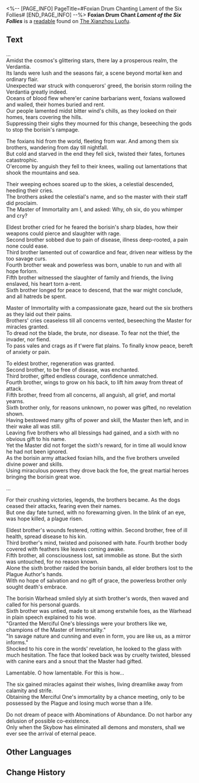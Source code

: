 <%-- [PAGE_INFO]
PageTitle=#Foxian Drum Chanting Lament of the Six Follies#
[END_PAGE_INFO] --%>
{{Readable Infobox
|id           = 269
|partIds      = 190519
|title        = Foxian Drum Chant ''Lament of the Six Follies''
|image        = Item The Xianzhou Luofu Readable.png
|world        = The Xianzhou Luofu
|parts        = 1
|author       = <!--to be added-->
|description  = A libretto for the Foxian Drum Chant, recounting ancient legends of the foxians.
|part1        = Foxian Drum Chant ''Lament of the Six Follies''
|source1      = {{cx|Source missing}}
|characters   = Yaoshi
|factions     = 
}}
'''Foxian Drum Chant ''Lament of the Six Follies''''' is a [[readable]] found on [[The Xianzhou Luofu]].
<!--
==Location==
{{Map Embed|<map name>|<marker id>}}
-->
==Text==
...<br />
Amidst the cosmos's glittering stars, there lay a prosperous realm, the Verdantia.<br />
Its lands were lush and the seasons fair, a scene beyond mortal ken and ordinary flair.<br />
Unexpected war struck with conquerors' greed, the borisin storm roiling the Verdantia greatly indeed.<br />
Oceans of blood flew where'er canine barbarians went, foxians wallowed and wailed, their homes buried and rent.<br />
Our people lamented midst bitter wind's chills, as they looked on their homes, tears covering the hills.<br />
Suppressing their sighs they mourned for this change, beseeching the gods to stop the borisin's rampage.

The foxians hid from the world, fleeting from war. And among them six brothers, wandering from day till nightfall.<br />
But cold and starved in the end they fell sick, twisted their fates, fortunes catastrophic.<br />
O'ercome by anguish they fell to their knees, wailing out lamentations that shook the mountains and sea.

Their weeping echoes soared up to the skies, a celestial descended, heeding their cries.<br />
The brothers asked the celestial's name, and so the master with their staff did proclaim.<br />
The Master of Immortality am I, and asked: Why, oh six, do you whimper and cry?

Eldest brother cried for he feared the borisin's sharp blades, how their weapons could pierce and slaughter with rage.<br />
Second brother sobbed due to pain of disease, illness deep-rooted, a pain none could ease.<br />
Third brother lamented out of cowardice and fear, driven near witless by the too savage curs.<br />
Fourth brother weak and powerless was born, unable to run and with all hope forlorn.<br />
Fifth brother witnessed the slaughter of family and friends, the living enslaved, his heart torn a-rent.<br />
Sixth brother longed for peace to descend, that the war might conclude, and all hatreds be spent.

Master of Immortality with a compassionate gaze, heard out the six brothers as they laid out their pains.<br />
Brothers' cries ceaseless till all concerns vented, beseeching the Master for miracles granted.<br />
To dread not the blade, the brute, nor disease. To fear not the thief, the invader, nor fiend.<br />
To pass vales and crags as if t'were flat plains. To finally know peace, bereft of anxiety or pain.

To eldest brother, regeneration was granted.<br />
Second brother, to be free of disease, was enchanted.<br />
Third brother, gifted endless courage, confidence unmatched.<br />
Fourth brother, wings to grow on his back, to lift him away from threat of attack.<br />
Fifth brother, freed from all concerns, all anguish, all grief, and mortal yearns.<br />
Sixth brother only, for reasons unknown, no power was gifted, no revelation shown.<br />
Having bestowed many gifts of power and skill, the Master then left, and in their wake all was still.<br />
Leaving five brothers who all blessings had gained, and a sixth with no obvious gift to his name.<br />
Yet the Master did not forget the sixth's reward, for in time all would know he had not been ignored. <br />As the borisin army attacked foxian hills, and the five brothers unveiled divine power and skills.<br />
Using miraculous powers they drove back the foe, the great martial heroes bringing the borisin great woe.

...

For their crushing victories, legends, the brothers became. As the dogs ceased their attacks, fearing even their names.<br />
But one day fate turned, with no forewarning given. In the blink of an eye, was hope killed, a plague risen.

Eldest brother's wounds festered, rotting within. Second brother, free of ill health, spread disease to his kin.<br />
Third brother's mind, twisted and poisoned with hate. Fourth brother body covered with feathers like leaves coming awake.<br />
Fifth brother, all consciousness lost, sat immobile as stone. But the sixth was untouched, for no reason known.<br />
Alone the sixth brother raided the borisin bands, all elder brothers lost to the Plague Author's hands.<br />
With no hope of salvation and no gift of grace, the powerless brother only sought death's embrace.

The borisin Warhead smiled slyly at sixth brother's words, then waved and called for his personal guards.<br />
Sixth brother was untied, made to sit among erstwhile foes, as the Warhead in plain speech explained to his woe.<br />
"Granted the Merciful One's blessings were your brothers like we, champions of the Master of Immortality."<br />
"In savage nature and cunning and even in form, you are like us, as a mirror informs."<br />
Shocked to his core in the words' revelation, he looked to the glass with much hesitation. The face that looked back was by cruelty twisted, blessed with canine ears and a snout that the Master had gifted.

Lamentable. O how lamentable. For this is how...

The six gained miracles against their wishes, living dreamlike away from calamity and strife.<br />
Obtaining the Merciful One's immortality by a chance meeting, only to be possessed by the Plague and losing much worse than a life.

Do not dream of peace with Abominations of Abundance. Do not harbor any delusion of possible co-existence.<br />
Only when the Skybow has eliminated all demons and monsters, shall we ever see the arrival of eternal peace.

<!--
==Trivia==
* 
-->
==Other Languages==
{{Other Languages
|en   = Foxian Drum Chant ''Lament of the Six Follies''
|zhs  = 狐人大鼓《六昧叹》
|zht  = 狐人大鼓《六昧嘆》
|ja   = 狐太鼓『六昧嘆』
|ko   = 여우족 대고 ≪어리석은 6인에 대한 한탄≫
|es   = Canto del tambor raposiano «Lamento de los seis insensatos»
|fr   = Chant du tambour foxien ''Lamentation des six folies''
|ru   = Барабанное пение лисьего народа «Плач о шести безумствах»
|th   = การแสดงกลองของมนุษย์จิ้งจอก "ลำนำหกพี่น้อง"
|vi   = Kịch Trống Của Người Hồ Ly: Sáu Lời Than Mê Muội
|de   = Foxianischer Trommelgesang „Klagelied der sechs Torheiten“
|id   = Nyanyian Gendang Foxian "Ratapan Enam Kesalahan"
|pt   = Canto Vulpe com Percussão "Lamento das Seis Tolices"
}}

==Change History==
{{Change History|1.5}}